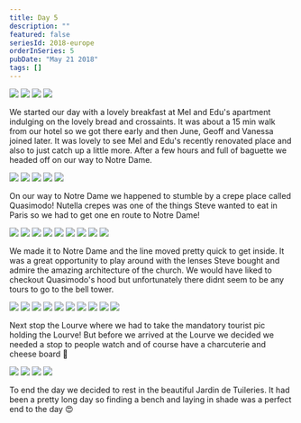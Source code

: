 ```yaml
---
title: Day 5
description: ""
featured: false
seriesId: 2018-europe
orderInSeries: 5
pubDate: "May 21 2018"
tags: []
---
```



<Grid columns={2}>
  <Img src="http://localhost:53409/Europe/day-05_files/f2094e11-d3d3-4af9-81cd-af7e6509a6c3-80d066e5bf3c44f38fd0fad4bc784a20c165ca06.jpg" />
  <Img src="http://localhost:53409/Europe/day-05_files/8d342282-c741-48a7-bca3-a8d18f8b15ce-5ae9480ddc55b13edcb4a9431641ba374475ea94.jpg" />
  <Img src="http://localhost:53409/Europe/day-05_files/9c846508-b5e5-4fa7-9ba5-b6209c4e4eb5-c69050e58ab04998c7fd05a11899df931167f910.jpg" />
  <Img src="http://localhost:53409/Europe/day-05_files/e7f8f834-68c6-430a-b053-35716f75460a-a06bf36598d6f46b65fcc7e185e204f56f5bcaf7.jpg" />
</Grid>

We started our day with a lovely breakfast at Mel and Edu's apartment indulging on the lovely bread and crossaints. It was about a 15 min walk from our hotel so we got there early and then June, Geoff and Vanessa joined later. It was lovely to see Mel and Edu's recently renovated place and also to just catch up a little more. After a few hours and full of baguette we headed off on our way to Notre Dame.

<Grid columns={6}>
  <Img
    src="http://localhost:53409/Europe/day-05_files/011e3724-3a87-4b19-a898-56b5eeeb5e96-fd47f274221d21a8c3a42fb8eeb1e2d005a33503.jpg"
    colSpan={2}
  />
  <Img
    src="http://localhost:53409/Europe/day-05_files/d3c23faa-d8cf-422f-bd90-223e08b8d7c8-74f3fd6d684ff79e2d172c90dd4fd13f259d7691.jpg"
    colSpan={2}
  />
  <Img
    src="http://localhost:53409/Europe/day-05_files/4ec41f18-8157-4e34-a36b-ad55d30a57c8-ddd735deaa7fe9d238b7594c5cc3f6c3123d47f8.jpg"
    colSpan={2}
  />
  <Img
    src="http://localhost:53409/Europe/day-05_files/e2225c14-60f2-44c0-ab88-681061191bf7-b59d99157d800c2c4f496ff775cfee7a55451f3b.jpg"
    colSpan={3}
  />
  <Img
    src="http://localhost:53409/Europe/day-05_files/a8101cf3-ae84-4a08-abc7-4b90be29e25d-4ba530a61a7c19383f44c10a6995b477ec87bea4.jpg"
    colSpan={3}
  />
</Grid>

On our way to Notre Dame we happened to stumble by a crepe place called Quasimodo! Nutella crepes was one of the things Steve wanted to eat in Paris so we had to get one en route to Notre Dame!

<Grid columns={4}>
  <Img
    src="http://localhost:53409/Europe/day-05_files/d7672bfc-72f1-44b6-8e8d-ae1b26ca5cbe-1e4732c8f4943154ebfb53d4f6a90619e6f2efcb.jpg"
    colSpan={2}
    rowSpan={2}
  />
  <Img src="http://localhost:53409/Europe/day-05_files/17e48ead-c5f5-4376-8c2e-88c2cc90f3a3-5d4e3d89e22203451b1cc701ca784f98ceb570ae.jpg" />
  <Img src="http://localhost:53409/Europe/day-05_files/fdb507a5-f0a3-4bb3-8ecb-de66178657a0-58c802427d3f2f3217610e354f9263b254f7283a.jpg" />
  <Img src="http://localhost:53409/Europe/day-05_files/2c49582b-a94d-4cdd-b53e-d9f840d6d6b1-a5513c920d9a3ef27d3734a480ffa2cd30504818.jpg" />
  <Img src="http://localhost:53409/Europe/day-05_files/f2ca4185-74f7-45c6-ad65-e8e307442ac2-fffa4dccd202b2c3e568c18d4fca176c8a7bc83f.jpg" />
  <Img src="http://localhost:53409/Europe/day-05_files/dd920c3c-29f4-4616-b75c-e89ecca56736-0d432426a58b7b8ad3865154bd36fe3833eda8d5.jpg" />
  <Img src="http://localhost:53409/Europe/day-05_files/560cd776-14b4-448c-8ea7-c799943f8d88-9fd25eb0ec9dfdd3821ef2977d3de5157b75cf32.jpg" />
  <Img src="http://localhost:53409/Europe/day-05_files/dc9fd984-da5a-425c-bfec-6049301ea0ec-86df8d591a117eeacce2768aafc471ac0a5ba0f0.jpg" />
  <Img src="http://localhost:53409/Europe/day-05_files/fe1932bb-0d1b-47bc-aa83-14667445b9cc-dc6c6969fccef271183c6959ea78195880c86c49.jpg" />
</Grid>

We made it to Notre Dame and the line moved pretty quick to get inside. It was a great opportunity to play around with the lenses Steve bought and admire the amazing architecture of the church. We would have liked to checkout Quasimodo's hood but unfortunately there didnt seem to be any tours to go to the bell tower.

<Grid columns={4}>
  <Img
    src="http://localhost:53409/Europe/day-05_files/fe29eb8d-607d-4294-9fdd-f39bb704c69f-fb7b701e88249246976be24392f934bbdda296ec.jpg"
    colSpan={2}
    rowSpan={2}
  />
  <Img src="http://localhost:53409/Europe/day-05_files/9ecc3d98-9833-4396-84c6-6235672baf6b-06e005b1f8eeb77e20e20d5ff1d85dd2a13e2725.jpg" />
  <Img src="http://localhost:53409/Europe/day-05_files/5e515af0-2001-4adf-a5f4-958a18ceb289-9c81b383988e45893fb87efb6da979d15b8bf6ae.jpg" />
  <Img src="http://localhost:53409/Europe/day-05_files/99a88bd2-dd8a-400d-a1d9-6d3a44c15655-6d32fa80d71bb6eac0cec30072e96ce4df7a69f7.jpg" />
  <Img src="http://localhost:53409/Europe/day-05_files/da10d5db-4d25-4260-aa92-37865f29844d-f0c46f8aa0c71b24d9e7dfbd160dd52599b092eb.jpg" />
  <Img src="http://localhost:53409/Europe/day-05_files/3e9759e0-5b7e-40a7-9eb7-69adc4e3b4a9-f89d987760ac773dec6a143a2bb46d8e6da53d9b.jpg" />
  <Img
    src="http://localhost:53409/Europe/day-05_files/29290c82-8649-40f2-b6ce-7f25109a8cbb-86354f4607e66dbc34cfd3af0823415f7a0b344f.jpg"
    colSpan={2}
    rowSpan={2}
  />
  <Img src="http://localhost:53409/Europe/day-05_files/514709e6-9de4-4b32-af06-d207fe390ddd-31af03566011d4e2c45c9e466912ecb0f73600ad.jpg" />
  <Img src="http://localhost:53409/Europe/day-05_files/859b3613-9cf9-46bb-8732-62eb249b0e1a-dea1a2d17fcb7721240bc9757e5761623b38cb5f.jpg" />
  <Img src="http://localhost:53409/Europe/day-05_files/aa0542e3-525c-48d2-8903-6d6ee0b6cc0b-46223b1bbad90616c0caeedf4ad6f9ff9c5fc027.jpg" />
</Grid>

Next stop the Lourve where we had to take the mandatory tourist pic holding the Lourve! But before we arrived at the Lourve we decided we needed a stop to people watch and of course have a charcuterie and cheese board 🐷

<Grid columns={2}>
  <Img src="http://localhost:53409/Europe/day-05_files/23db738a-5bbe-4c14-9ead-c2fb2cb96614-4b9d43407fee3a8442e76bad26e14fb21712d288.jpg" />
  <Img src="http://localhost:53409/Europe/day-05_files/f0d992a6-c811-40ce-b3a1-f32ee25cefa7-08656fe85c793867c2236a9e94cdd6a0362fc563.jpg" />
  <Img src="http://localhost:53409/Europe/day-05_files/b200768f-3c7a-4dcd-81a0-6badb5a03524-7ed28bee90de7021947466d01076ea19e963a31a.jpg" />
  <Img src="http://localhost:53409/Europe/day-05_files/4a3d43c1-0011-429a-976c-e67e4deac088-51472d09efc6a59655ca0e6303ab54c3d092b540.jpg" />
</Grid>

To end the day we decided to rest in the beautiful Jardin de Tuileries. It had been a pretty long day so finding a bench and laying in shade was a perfect end to the day 😍
